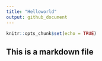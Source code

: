 ```yaml
---
title: "Helloworld"
output: github_document
---
```


```r
knitr::opts_chunk$set(echo = TRUE)
```

## This is a markdown file

